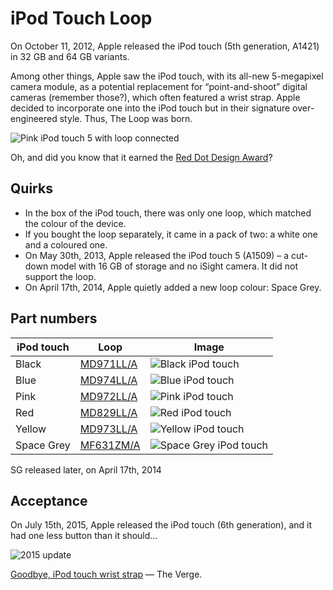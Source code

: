 

# iPod Touch Loop

On October 11, 2012, Apple released the iPod touch (5th generation, A1421) in 32 GB and 64 GB variants.

Among other things, Apple saw the iPod touch, with its all-new 5-megapixel camera module, as a potential replacement for “point-and-shoot” digital cameras (remember those?), which often featured a wrist strap. Apple decided to incorporate one into the iPod touch but in their signature over-engineered style. Thus, The Loop was born.

![Pink iPod touch 5 with loop connected](/assets/2012_loop.webp)

Oh, and did you know that it earned the [Red Dot Design Award](https://www.red-dot.org/project/ipod-touch-loop-7740)?

## Quirks

- In the box of the iPod touch, there was only one loop, which matched the colour of the device.
- If you bought the loop separately, it came in a pack of two: a white one and a coloured one.
- On May 30th, 2013, Apple released the iPod touch 5 (A1509) – a cut-down model with 16 GB of storage and no iSight camera. It did not support the loop.
- On April 17th, 2014, Apple quietly added a new loop colour: Space Grey.

## Part numbers

| iPod touch | Loop | Image |
| --- | --- | --- |
| Black | [MD971<wbr/>LL/A](/ipod_touch/MD971) | ![Black iPod touch](/everypreview/MD971.png) |
| Blue | [MD974<wbr/>LL/A](/ipod_touch/MD974) | ![Blue iPod touch](/everypreview/MD974.png) |
| Pink | [MD972<wbr/>LL/A](/ipod_touch/MD972) | ![Pink iPod touch](/everypreview/MD972.png) |
| Red | [MD829<wbr/>LL/A](/ipod_touch/MD829) | ![Red iPod touch](/everypreview/MD829.png) |
| Yellow | [MD973<wbr/>LL/A](/ipod_touch/MD973) | ![Yellow iPod touch](/everypreview/MD973.png) |
| Space Grey | [MF631<wbr/>ZM/A](/ipod_touch/MF631) | ![Space Grey iPod touch](/everypreview/MF631.png) |

SG released later, on April 17th, 2014

## Acceptance

On July 15th, 2015, Apple released the iPod touch (6th generation), and it had one less button than it should…

![2015 update](/assets/2012_ipod.webp)

[Goodbye, iPod touch wrist strap](https://www.theverge.com/2015/7/15/8970423/ipod-touch-loop-design-over) — The Verge.

